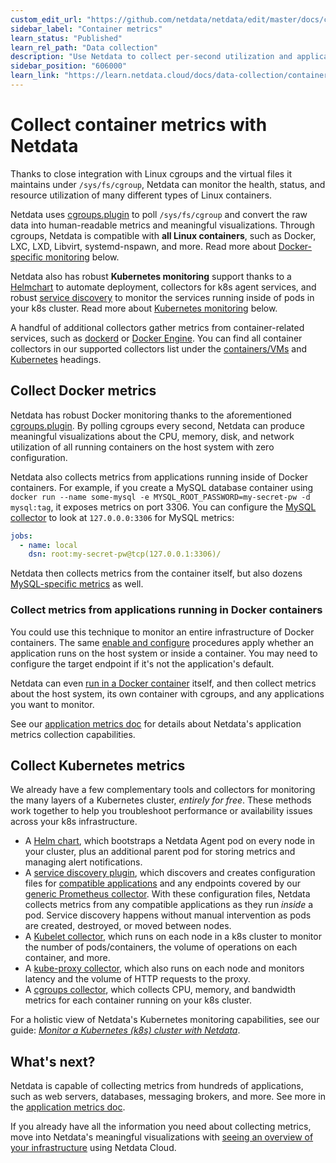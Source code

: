 ```yaml
---
custom_edit_url: "https://github.com/netdata/netdata/edit/master/docs/collect/container-metrics.md"
sidebar_label: "Container metrics"
learn_status: "Published"
learn_rel_path: "Data collection"
description: "Use Netdata to collect per-second utilization and application-level metrics from Linux/Docker containers and Kubernetes clusters."
sidebar_position: "606000"
learn_link: "https://learn.netdata.cloud/docs/data-collection/container-metrics"
---
```



# Collect container metrics with Netdata

Thanks to close integration with Linux cgroups and the virtual files it maintains under `/sys/fs/cgroup`, Netdata can
monitor the health, status, and resource utilization of many different types of Linux containers.

Netdata uses [cgroups.plugin](https://github.com/netdata/netdata/blob/master/collectors/cgroups.plugin/README.md) to poll `/sys/fs/cgroup` and convert the raw data
into human-readable metrics and meaningful visualizations. Through cgroups, Netdata is compatible with **all Linux
containers**, such as Docker, LXC, LXD, Libvirt, systemd-nspawn, and more. Read more about [Docker-specific
monitoring](#collect-docker-metrics) below.

Netdata also has robust **Kubernetes monitoring** support thanks to a
[Helmchart](/docs/installing/kubernetes) to automate deployment, collectors for k8s agent services, and
robust [service discovery](https://github.com/netdata/agent-service-discovery/#service-discovery) to monitor the
services running inside of pods in your k8s cluster. Read more about [Kubernetes
monitoring](#collect-kubernetes-metrics) below.

A handful of additional collectors gather metrics from container-related services, such as
[dockerd](/docs/data-collection/containers-and-vms/docker) or [Docker
Engine](/docs/data-collection/containers-and-vms/docker-engine). You can find all
container collectors in our supported collectors list under the
[containers/VMs](/docs/data-collection/monitor-anything#containers-and-vms) and
[Kubernetes](/docs/data-collection/monitor-anything#containers-and-vms) headings.

## Collect Docker metrics

Netdata has robust Docker monitoring thanks to the aforementioned
[cgroups.plugin](https://github.com/netdata/netdata/blob/master/collectors/cgroups.plugin/README.md). By polling cgroups every second, Netdata can produce meaningful
visualizations about the CPU, memory, disk, and network utilization of all running containers on the host system with
zero configuration.

Netdata also collects metrics from applications running inside of Docker containers. For example, if you create a MySQL
database container using `docker run --name some-mysql -e MYSQL_ROOT_PASSWORD=my-secret-pw -d mysql:tag`, it exposes
metrics on port 3306. You can configure the [MySQL
collector](/docs/data-collection/databases/mysql) to look at `127.0.0.0:3306` for
MySQL metrics:

```yml
jobs:
  - name: local
    dsn: root:my-secret-pw@tcp(127.0.0.1:3306)/
```

Netdata then collects metrics from the container itself, but also dozens [MySQL-specific
metrics](/docs/data-collection/databases/mysql#charts) as well.

### Collect metrics from applications running in Docker containers

You could use this technique to monitor an entire infrastructure of Docker containers. The same [enable and configure](/docs/configuring/collectors-configuration) procedures apply whether an application runs on the host system or inside
a container. You may need to configure the target endpoint if it's not the application's default.

Netdata can even [run in a Docker container](/docs/installing/docker) itself, and then collect metrics about the
host system, its own container with cgroups, and any applications you want to monitor.

See our [application metrics doc](/docs/data-collection/application-metrics) for details about Netdata's application metrics
collection capabilities.

## Collect Kubernetes metrics

We already have a few complementary tools and collectors for monitoring the many layers of a Kubernetes cluster,
_entirely for free_. These methods work together to help you troubleshoot performance or availability issues across
your k8s infrastructure.

-   A [Helm chart](https://github.com/netdata/helmchart), which bootstraps a Netdata Agent pod on every node in your
    cluster, plus an additional parent pod for storing metrics and managing alert notifications.
-   A [service discovery plugin](https://github.com/netdata/agent-service-discovery), which discovers and creates
    configuration files for [compatible
    applications](https://github.com/netdata/helmchart#service-discovery-and-supported-services) and any endpoints
    covered by our [generic Prometheus
    collector](/docs/data-collection/generic-data-collection/prometheus-endpoint). With these
    configuration files, Netdata collects metrics from any compatible applications as they run _inside_ a pod.
    Service discovery happens without manual intervention as pods are created, destroyed, or moved between nodes. 
-   A [Kubelet collector](/docs/data-collection/kubernetes/kubelet), which runs
    on each node in a k8s cluster to monitor the number of pods/containers, the volume of operations on each container,
    and more.
-   A [kube-proxy collector](/docs/data-collection/kubernetes/kubeproxy), which
    also runs on each node and monitors latency and the volume of HTTP requests to the proxy.
-   A [cgroups collector](https://github.com/netdata/netdata/blob/master/collectors/cgroups.plugin/README.md), which collects CPU, memory, and bandwidth metrics for
    each container running on your k8s cluster.

For a holistic view of Netdata's Kubernetes monitoring capabilities, see our guide: [_Monitor a Kubernetes (k8s) cluster
with Netdata_](/docs/miscellaneous/kubernetes-monitoring-with-netdata-overview-and-visualizations).

## What's next?

Netdata is capable of collecting metrics from hundreds of applications, such as web servers, databases, messaging
brokers, and more. See more in the [application metrics doc](/docs/data-collection/application-metrics).

If you already have all the information you need about collecting metrics, move into Netdata's meaningful visualizations
with [seeing an overview of your infrastructure](/docs/visualizations/infrastructure-overview) using Netdata Cloud.


